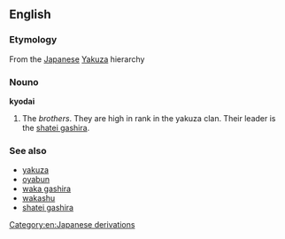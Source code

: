 ==English==

===Etymology===
From the [[Japanese]] [[Yakuza]] hierarchy

===Nouno===
'''kyodai'''

#The ''brothers''. They are high in rank in the yakuza clan. Their leader is the [[shatei gashira]].

===See also===
*[[yakuza]]
*[[oyabun]]
*[[waka gashira]]
*[[wakashu]]
*[[shatei gashira]]

[[Category:en:Japanese derivations]]